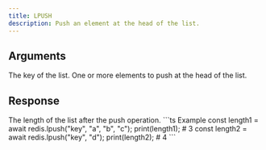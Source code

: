 ```yaml
---
title: LPUSH
description: Push an element at the head of the list.
---
```


## Arguments

<ParamField body="key" type="string" required>
  The key of the list.
</ParamField>

<ParamField body="elements" type="...TValue[]" required>
  One or more elements to push at the head of the list.
</ParamField>


## Response

<ResponseField type="number" required>
  The length of the list after the push operation.
</ResponseField>

<RequestExample>
```ts Example 
const length1 = await redis.lpush("key", "a", "b", "c"); 
print(length1); # 3
const length2 = await redis.lpush("key", "d"); 
print(length2); # 4
 ```


</RequestExample>
